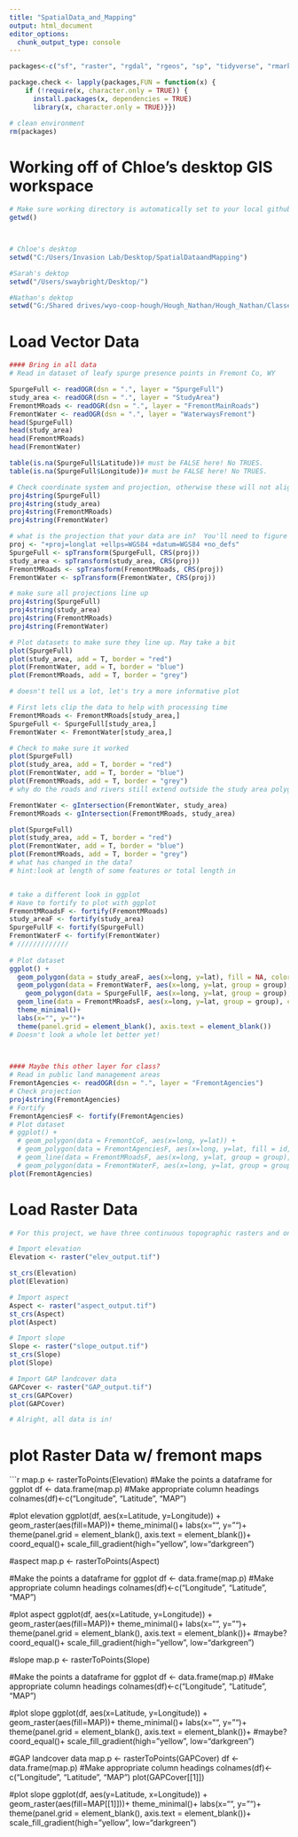 ```yaml
---
title: "SpatialData_and_Mapping"
output: html_document
editor_options: 
  chunk_output_type: console
---
```


```R
packages<-c("sf", "raster", "rgdal", "rgeos", "sp", "tidyverse", "rmarkdown")

package.check <- lapply(packages,FUN = function(x) {
    if (!require(x, character.only = TRUE)) {
      install.packages(x, dependencies = TRUE)
      library(x, character.only = TRUE)}})

# clean environment
rm(packages)
```

# Working off of Chloe's desktop GIS workspace
```r
# Make sure working directory is automatically set to your local github folder
getwd()



# Chloe's desktop
setwd("C:/Users/Invasion Lab/Desktop/SpatialDataandMapping")

#Sarah's dektop
setwd("/Users/swaybright/Desktop/")

#Nathan's dektop
setwd("G:/Shared drives/wyo-coop-hough/Hough_Nathan/Hough_Nathan/Classes/DataWrangling/Scripts/SpatialDataandMapping/SpatialDataandMapping")
```

# Load Vector Data
```r

#### Bring in all data
# Read in dataset of leafy spurge presence points in Fremont Co, WY

SpurgeFull <- readOGR(dsn = ".", layer = "SpurgeFull")
study_area <- readOGR(dsn = ".", layer = "StudyArea")
FremontMRoads <- readOGR(dsn = ".", layer = "FremontMainRoads")
FremontWater <- readOGR(dsn = ".", layer = "WaterwaysFremont")
head(SpurgeFull)
head(study_area)
head(FremontMRoads)
head(FremontWater)

table(is.na(SpurgeFull$Latitude))# must be FALSE here! No TRUES. 
table(is.na(SpurgeFull$Longitude))# must be FALSE here! No TRUES. 

# Check coordinate system and projection, otherwise these will not align
proj4string(SpurgeFull)
proj4string(study_area)
proj4string(FremontMRoads)
proj4string(FremontWater)

# what is the projection that your data are in?  You'll need to figure this out and specify below
proj <- "+proj=longlat +ellps=WGS84 +datum=WGS84 +no_defs"
SpurgeFull <- spTransform(SpurgeFull, CRS(proj))
study_area <- spTransform(study_area, CRS(proj))
FremontMRoads <- spTransform(FremontMRoads, CRS(proj))
FremontWater <- spTransform(FremontWater, CRS(proj))

# make sure all projections line up
proj4string(SpurgeFull)
proj4string(study_area)
proj4string(FremontMRoads)
proj4string(FremontWater)

# Plot datasets to make sure they line up. May take a bit
plot(SpurgeFull)
plot(study_area, add = T, border = "red")
plot(FremontWater, add = T, border = "blue")
plot(FremontMRoads, add = T, border = "grey")

# doesn't tell us a lot, let's try a more informative plot

# First lets clip the data to help with processing time
FremontMRoads <- FremontMRoads[study_area,]
SpurgeFull <- SpurgeFull[study_area,]
FremontWater <- FremontWater[study_area,]

# Check to make sure it worked
plot(SpurgeFull)
plot(study_area, add = T, border = "red")
plot(FremontWater, add = T, border = "blue")
plot(FremontMRoads, add = T, border = "grey")
# why do the roads and rivers still extend outside the study area polygon?

FremontWater <- gIntersection(FremontWater, study_area)
FremontMRoads <- gIntersection(FremontMRoads, study_area)

plot(SpurgeFull)
plot(study_area, add = T, border = "red")
plot(FremontWater, add = T, border = "blue")
plot(FremontMRoads, add = T, border = "grey")
# what has changed in the data? 
# hint:look at length of some features or total length in 


# take a different look in ggplot
# Have to fortify to plot with ggplot
FremontMRoadsF <- fortify(FremontMRoads)
study_areaF <- fortify(study_area)
SpurgeFullF <- fortify(SpurgeFull)
FremontWaterF <- fortify(FremontWater)
# /////////////
  
# Plot dataset
ggplot() +
  geom_polygon(data = study_areaF, aes(x=long, y=lat), fill = NA, color = "darkred") +
  geom_polygon(data = FremontWaterF, aes(x=long, y=lat, group = group), fill = "blue", color = "blue" ) +    
    geom_polygon(data = SpurgeFullF, aes(x=long, y=lat, group = group), fill = "orange", color = "yellow" ) +    
  geom_line(data = FremontMRoadsF, aes(x=long, y=lat, group = group), color = "white" ) +
  theme_minimal()+
  labs(x="", y="")+
  theme(panel.grid = element_blank(), axis.text = element_blank())
# Doesn't look a whole let better yet!
  


#### Maybe this other layer for class?
# Read in public land management areas
FremontAgencies <- readOGR(dsn = ".", layer = "FremontAgencies")
# Check projection
proj4string(FremontAgencies)
# Fortify
FremontAgenciesF <- fortify(FremontAgencies)
# Plot dataset
# ggplot() +
  # geom_polygon(data = FremontCoF, aes(x=long, y=lat)) +
  # geom_polygon(data = FremontAgenciesF, aes(x=long, y=lat, fill = id, group = group), color = "black") +
  # geom_line(data = FremontMRoadsF, aes(x=long, y=lat, group = group), fill = "NA", color = "white" ) +
  # geom_polygon(data = FremontWaterF, aes(x=long, y=lat, group = group), fill = "NA", color = "blue" )
plot(FremontAgencies)


```


# Load Raster Data
```r
# For this project, we have three continuous topographic rasters and one thematic landcover raster

# Import elevation
Elevation <- raster("elev_output.tif")

st_crs(Elevation)
plot(Elevation)

# Import aspect
Aspect <- raster("aspect_output.tif")
st_crs(Aspect)
plot(Aspect)

# Import slope
Slope <- raster("slope_output.tif")
st_crs(Slope)
plot(Slope)

# Import GAP landcover data
GAPCover <- raster("GAP_output.tif")
st_crs(GAPCover)
plot(GAPCover)

# Alright, all data is in!
```

# plot Raster Data w/ fremont maps
```r
map.p <- rasterToPoints(Elevation)
#Make the points a dataframe for ggplot
df <- data.frame(map.p)
#Make appropriate column headings
colnames(df)<-c("Longitude", "Latitude", "MAP")

#plot elevation
  ggplot(df, aes(x=Latitude, y=Longitude)) +
  geom_raster(aes(fill=MAP))+
  theme_minimal()+
  labs(x="", y="")+
  theme(panel.grid = element_blank(), axis.text = element_blank())+
  coord_equal()+
  scale_fill_gradient(high="yellow", low="darkgreen")

#aspect
map.p <- rasterToPoints(Aspect)

#Make the points a dataframe for ggplot
df <- data.frame(map.p)
#Make appropriate column headings
colnames(df)<-c("Longitude", "Latitude", "MAP")

#plot aspect
  ggplot(df, aes(x=Latitude, y=Longitude)) +
  geom_raster(aes(fill=MAP))+
  theme_minimal()+
  labs(x="", y="")+
  theme(panel.grid = element_blank(), axis.text = element_blank())+
  #maybe?
  coord_equal()+
  scale_fill_gradient(high="yellow", low="darkgreen")

  #slope
  map.p <- rasterToPoints(Slope)

#Make the points a dataframe for ggplot
df <- data.frame(map.p)
#Make appropriate column headings
colnames(df)<-c("Longitude", "Latitude", "MAP")

#plot slope
  ggplot(df, aes(x=Latitude, y=Longitude)) +
  geom_raster(aes(fill=MAP))+
  theme_minimal()+
  labs(x="", y="")+
  theme(panel.grid = element_blank(), axis.text = element_blank())+
  #maybe?
  coord_equal()+
  scale_fill_gradient(high="yellow", low="darkgreen")

#GAP landcover data
map.p <- rasterToPoints(GAPCover)
df <- data.frame(map.p)
#Make appropriate column headings
colnames(df)<-c("Longitude", "Latitude", "MAP")
plot(GAPCover[[1]])

#plot slope
  ggplot(df, aes(y=Latitude, x=Longitude)) +
  geom_raster(aes(fill=MAP[[1]]))+
  theme_minimal()+
  labs(x="", y="")+
  theme(panel.grid = element_blank(), axis.text = element_blank())+
  scale_fill_gradient(high="yellow", low="darkgreen")
